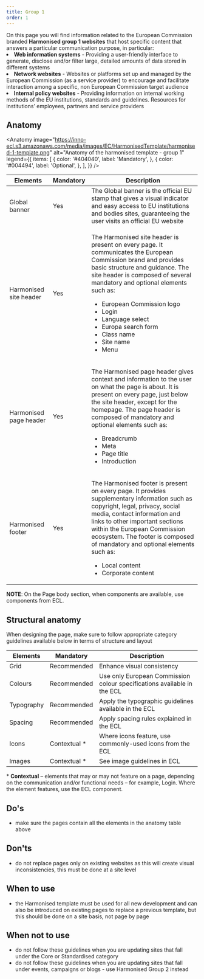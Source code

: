 ```yaml
---
title: Group 1
order: 1
---
```



<Paragraph size="lead">
  On this page you will find information related to the European Commission
  branded <strong>Harmonised group 1 websites</strong> that host specific
  content that answers a particular communication purpose, in particular:
</Paragraph>

<List size="lead">
  <li>
    <strong>Web information systems</strong> - Providing a user-friendly
    interface to generate, disclose and/or filter large, detailed amounts of
    data stored in different systems
  </li>
  <li>
    <strong>Network websites</strong> - Websites or platforms set up and managed
    by the European Commission (as a service provider) to encourage and
    facilitate interaction among a specific, non European Commission target
    audience
  </li>
  <li>
    <strong>Internal policy websites</strong> - Providing information on
    internal working methods of the EU institutions, standards and guidelines.
    Resources for institutions’ employees, partners and service providers
  </li>
</List>

## Anatomy

<Anatomy
  image="https://inno-ecl.s3.amazonaws.com/media/images/EC/HarmonisedTemplate/harmonised-1-template.png"
  alt="Anatomy of the harmonised template - group 1"
  legend={{
    items: [
      {
        color: '#404040',
        label: 'Mandatory',
      },
      {
        color: '#004494',
        label: 'Optional',
      },
    ],
  }}
/>

| Elements                                                                                                           | Mandatory | Description                                                                                                                                                                                                                                                                                                                                                                                       |
| ------------------------------------------------------------------------------------------------------------------ | --------- | ------------------------------------------------------------------------------------------------------------------------------------------------------------------------------------------------------------------------------------------------------------------------------------------------------------------------------------------------------------------------------------------------- |
| <Link to="https://webgate.ec.europa.eu/fpfis/wikis/display/webtools/Global+banner" standalone>Global banner</Link> | Yes       | The Global banner is the official EU stamp that gives a visual indicator and easy access to EU institutions and bodies sites, guaranteeing the user visits an official EU website                                                                                                                                                                                                                 |
| <Link to="/ec/harmonised-templates/site-header/group1/" standalone>Harmonised site header</Link>                   | Yes       | <p>The Harmonised site header is present on every page. It communicates the European Commission brand and provides basic structure and guidance. The site header is composed of several mandatory and optional elements such as:</p><ul><li>European Commission logo</li><li>Login</li><li>Language select</li><li>Europa search form</li><li>Class name</li><li>Site name</li><li>Menu</li></ul> |
| <Link to="/ec/harmonised-templates/page-header/group1/" standalone>Harmonised page header</Link>                   | Yes       | <p>The Harmonised page header gives context and information to the user on what the page is about. It is present on every page, just below the site header, except for the homepage. The page header is composed of mandatory and optional elements such as:</p><ul><li>Breadcrumb</li><li>Meta</li><li>Page title</li><li>Introduction</li></ul>                                                 |
| <Link to="/ec/harmonised-templates/footer/group1/" standalone>Harmonised footer</Link>                             | Yes       | <p>The Harmonised footer is present on every page. It provides supplementary information such as copyright, legal, privacy, social media, contact information and links to other important sections within the European Commission ecosystem. The footer is composed of mandatory and optional elements such as:</p><ul><li>Local content</li><li>Corporate content</li></ul>                     |

**NOTE**: On the Page body section, when components are available, use components from ECL.

## Structural anatomy

When designing the page, make sure to follow appropriate category guidelines available below in terms of structure and layout

| Elements                                                           | Mandatory     | Description                                                             |
| ------------------------------------------------------------------ | ------------- | ----------------------------------------------------------------------- |
| <Link to="/ec/utilities/grid/" standalone>Grid</Link>              | Recommended   | Enhance visual consistency                                              |
| <Link to="/ec/guidelines/colours/" standalone>Colours</Link>       | Recommended   | Use only European Commission colour specifications available in the ECL |
| <Link to="/ec/guidelines/typography/" standalone>Typography</Link> | Recommended   | Apply the typographic guidelines available in the ECL                   |
| <Link to="/ec/guidelines/spacing/" standalone>Spacing</Link>       | Recommended   | Apply spacing rules explained in the ECL                                |
| <Link to="/ec/guidelines/iconography/" standalone>Icons</Link>     | Contextual \* | Where icons feature, use commonly-used icons from the ECL               |
| <Link to="/ec/guidelines/images/" standalone>Images</Link>         | Contextual \* | See image guidelines in ECL                                             |

<Paragraph size="s">
  * <strong>Contextual</strong> – elements that may or may not feature on a
  page, depending on the communication and/or functional needs – for example,
  Login. Where the element features, use the ECL component.
</Paragraph>

## Do's

- make sure the pages contain all the elements in the anatomy table above

## Don'ts

- do not replace pages only on existing websites as this will create visual inconsistencies, this must be done at a site level

## When to use

- the Harmonised template must be used for all new development and can also be introduced on existing pages to replace a previous template, but this should be done on a site basis, not page by page

## When not to use

- do not follow these guidelines when you are updating sites that fall under the <Link to="/ec/core-template/">Core</Link> or <Link to="/ec/standardised-template/">Standardised</Link> category
- do not follow these guidelines when you are updating sites that fall under events, campaigns or blogs - use <Link to="/ec/harmonised-templates/group2/">Harmonised Group 2</Link> instead
